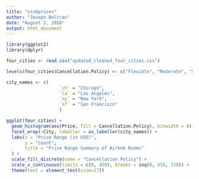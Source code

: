 ```yaml
---
title: "vis6prices"
author: "Joseph Beltran"
date: "August 2, 2016"
output: html_document
---
```


```r
library(ggplot2)
library(dplyr)

four_cities <- read.csv("updated_cleaned_four_cities.csv")

levels(four_cities$Cancellation.Policy) <- c("Flexible", "Moderate", "Strict", "Unspecified")

city_names <- c(
                    `ch` = "Chicago",
                    `la` = "Los Angeles",
                    `ny` = "New York",
                    `sf` = "San Francisco"
                    )

ggplot(four_cities) +
  geom_histogram(aes(Price, fill = Cancellation.Policy), binwidth = 8) +
  facet_wrap(~City, labeller = as_labeller(city_names)) +
  labs(x = "Price Range (in USD)",
       y = "Count",
       title = "Price Range Summary of Airbnb Rooms"
  ) +
  scale_fill_discrete(name = "Cancellation Policy") +
  scale_x_continuous(limits = c(0, 450), breaks = seq(0, 450, 150)) +
  theme(text = element_text(size=17))



```

